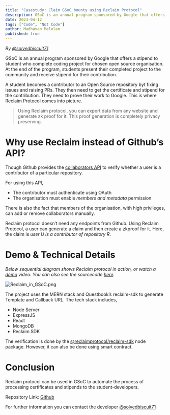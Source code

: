 ---
title: "Casestudy: Claim GSoC bounty using Reclaim Protocol"
description: GSoC is an annual program sponsored by Google that offers a stipend to student who complete coding project for chosen open source organisation.
date: 2023-04-12
tags: ["Code", "Not Code"]
author: Madhavan Malolan
published: true
---

_By [@solvedbiscuit71](https://twitter.com/@solvedbiscuit71)_

GSoC is an annual program sponsored by Google that offers a stipend to student who complete coding project for chosen open source organisation. At the end of the program, students present their completed project to the community and receive stipend for their contribution.

A student becomes a contributor to an Open Source repository byt fixing issues and raising PRs. They then need to get the certificate and stipend for the contribution. They need to prove their work to Google. This is where Reclaim Protocol comes into picture.

> Using Reclaim protocol, you can export data from any website and generate zk proof for it. This proof generation is completely privacy preserving.

# Why use Reclaim instead of Github’s API?

Though Github provides the [collaborators API](https://docs.github.com/en/rest/collaborators/collaborators?apiVersion=2022-11-28) to verify whether a user is a contributor of a particular repository.

For using this API,

- The contributor must authenticate using OAuth
- The organisation must enable _members and metadata_ permission

There is also the fact that members of the organisation, with high privileges, can add or remove collaborators manually.

Reclaim protocol doesn’t need any endpoints from Github. Using Reclaim Protocol, a user can generate a claim and then create a zkproof for it. Here, the claim is _user U is a contributor of repository R_.

# Demo & Technical Details

_Below sequential diagram shows Reclaim protocol in action, or watch a [demo](https://blog.reclaimprotocol.org/videos/usecase-gsoc-demo.mp4) video. You can also see the sourcecode [here](https://github.com/solvedbiscuit71/reclaim-gsoc)._

![Reclaim_in_GSoC.png](https://blog.reclaimprotocol.org/images/usecase-gsoc-seq.png)

The project uses the MERN stack and Questbook’s reclaim-sdk to generate Template and Callback URL. The tech stack includes,

- Node Server
- ExpressJS
- React
- MongoDB
- Reclaim SDK

The verification is done by the [@reclaimprotocol/reclaim-sdk](https://www.npmjs.com/package/@reclaimprotocol/reclaim-sdk) node package. However, it can also be done using smart contract.

# Conclusion

Reclaim protocol can be used in GSoC to automate the process of processing certificates and stipends to the student-developers.

Repository Link: [Github](https://github.com/solvedbiscuit71/reclaim-gsoc)

For further information you can contact the developer [@solvedbiscuit71](https://twitter.com/solvedbiscuit71)
